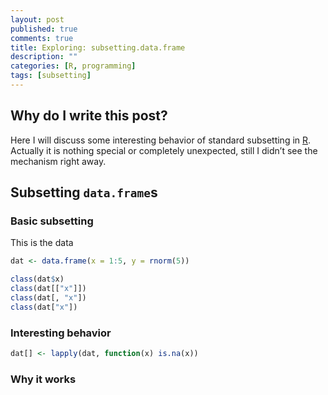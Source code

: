 ```yaml
---
layout: post
published: true
comments: true
title: Exploring: subsetting.data.frame
description: ""
categories: [R, programming]
tags: [subsetting]
---
```

Why do I write this post?
-------------------------
Here I will discuss some interesting behavior of standard subsetting in [R](http://cran.r-project.org/). Actually it is nothing special or completely unexpected, still I didn't see the mechanism right away.

Subsetting `data.frame`s
------------------------
### Basic subsetting
This is the data
```r
dat <- data.frame(x = 1:5, y = rnorm(5))
```
```r
class(dat$x)
class(dat[["x"]])
class(dat[, "x"])
class(dat["x"])
```

### Interesting behavior
```r
dat[] <- lapply(dat, function(x) is.na(x))
```

### Why it works
